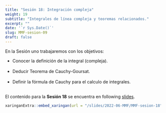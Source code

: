 ---
title: "Sesión 18: Integración compleja"
weight: 19
subtitle: "Integrales de línea compleja y teoremas relacionados."
excerpt: ""
date: '`r Sys.Date()`'
slug: MMF-sesion-09
draft: false
---

En la Sesión uno trabajaremos con los objetivos: 

  * Conocer la definición de la integral (compleja). <br/><br/>
 * Deducir Teorema de Cauchy-Goursat. <br/><br/>
 * Definir la fórmula de Cauchy para el calculo de integrales. <br/><br/>


El contenido para la **Sesión 18** se encuentra en following [slides](/slides/2022-06-MMF/MMF-sesion-18).

```{r embed-xaringan, echo=FALSE}
xaringanExtra::embed_xaringan(url = "/slides/2022-06-MMF/MMF-sesion-18", ratio = "4:3")
```